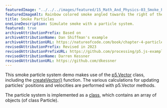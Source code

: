 ```yaml
---
featuredImage: "../../../images/featured/15_Math_And_Physics-03_Smoke_Particle_System-thumbnail.png"
featuredImageAlt: Rainbow colored smoke angled towards the right of the canvas, with a white arrow above the smoke pointing right.
title: Smoke Particles
oneLineDescription: Simulate smoke with a particle system.
featured: true
archiveAttributionPrefix: Based on
archiveAttributionName: Dan Shiffman's example
archiveAttributionURL: https://natureofcode.com/book/chapter-4-particle-systems/
revisedAttributionPrefix: Revised in 2023
revisedAttributionPrefixURL: https://github.com/processing/p5.js-example
revisedAttributionName: Darren Kessner
revisedAttributionURL: https://github.com/dkessner
---
```



This smoke particle system demo makes use of the
<a href="https://p5js.org/reference/p5/p5.Vector">p5.Vector</a>
class, including the
<a href="https://p5js.org/reference/p5/createVector">createVector()</a>
function. The various calculations for updating particles'
positions and velocities are performed with p5.Vector methods.

The particle system is implemented as a
<a href="https://p5js.org/reference/p5/class">class</a>, which contains an array of
objects (of class Particle).